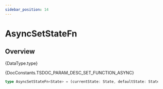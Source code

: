 ```yaml
---
sidebar_position: 14
---
```



# AsyncSetStateFn

## Overview

<TypeDisplay>{DataType.type}</TypeDisplay>

<MarkdownWrapper>{DocConstants.TSDOC_PARAM_DESC_SET_FUNCTION_ASYNC}</MarkdownWrapper>

```ts
type AsyncSetStateFn<State> = (currentState: State, defaultState: State) => State | Promise<State>
```

